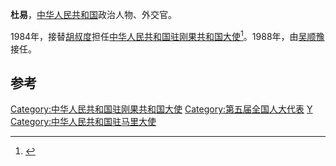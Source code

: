 '''杜易'''，[[中华人民共和国|中华人民共和国]]政治人物、外交官。

1984年，接替[[胡叔度|胡叔度]]担任[[中国驻刚果共和国大使列表|中华人民共和国驻刚果共和国大使]]<ref>{{cite web|author=中华人民共和国外交部|title=中国驻刚果共和国历任大使|url=http://www.mfa.gov.cn/chn/pds/ziliao/wjrw/2167/2170/t9186.htm|publisher=中华人民共和国外交部|accessdate=2012-03-03}}</ref>。1988年，由[[吴顺豫|吴顺豫]]接任。

== 参考 ==
{{reflist}}
{{start box}}
{{s-dip}}
{{succession box|[[樊作楷|樊作楷]]|[[周海萍|周海萍]]|[[中國駐馬里大使列表|中華人民共和國駐馬里大使]]|1979年5月－1982年8月}}
{{succession box|[[胡叔度|胡叔度]]|[[吴顺豫|吴顺豫]]|[[中国驻刚果共和国大使列表|中华人民共和国驻刚果共和国大使]]|1984年1月-1988年3月}}
{{end box}}
{{中国政治人物小作品}}

[[Category:中华人民共和国驻刚果共和国大使|Category:中华人民共和国驻刚果共和国大使]]
[[Category:第五届全国人大代表|Category:第五届全国人大代表]]
[[Category:杜姓|Y]]
[[Category:中华人民共和国驻马里大使|Category:中华人民共和国驻马里大使]]